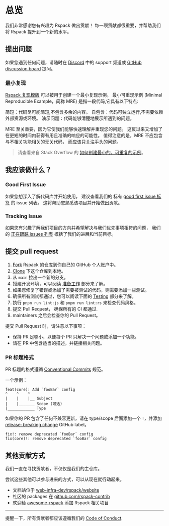 # 总览

我们非常感谢您有兴趣为 Rspack 做出贡献！
每一项贡献都很重要，并帮助我们将 Rspack 提升到一个新的水平。

## 提出问题

如果您遇到任何问题，请随时在 [Discord](https://discord.gg/sYK4QjyZ4V) 中的 support 频道或 [GitHub discussion board](https://github.com/web-infra-dev/rspack/discussions) 提问。

### 最小复现

[Rspack 复现模版](https://github.com/web-infra-dev/rspack-repro) 可以被用于创建一个最小复现示例。
最小可重现示例 (Minimal Reproducible Example，简称 MRE) 是指一段代码,它具有以下特点:

简短：代码尽可能简短,不包含多余的内容。
自包含：代码可独立运行,不需要依赖外部资源或环境。
演示问题：代码能够清楚地展示所遇到的问题。

MRE 至关重要，因为它使我们能够快速理解并重现您的问题。
这反过来又增加了在更短的时间内获得有用且准确的响应的可能性。
值得注意的是，MRE 不应包含与不相关功能相关的无关代码，
而应该只关注手头的问题。

> 请查看来自 Stack Overflow 的 [如何创建最小的、可重复的示例](https://stackoverflow.com/help/minimal-reproducible-example)。

## 我应该做什么？

### Good First Issue

如果您想深入了解代码库并开始使用，
建议查看我们的 标有 [good first issue 标签](https://github.com/web-infra-dev/rspack/issues?q=is%3Aissue+is%3Aopen+sort%3Aupdated-desc+label%3A%22good+first+issue%22) 的 issue 列表。
这将帮助您熟悉该项目并开始做出贡献。

### Tracking Issue

如果您有兴趣了解我们项目的方向并希望解决与我们优先事项相符的问题，
我们的 [正在跟踪 issues 列表](https://github.com/web-infra-dev/rspack/issues?q=is%3Aopen+label%3A%22tracking+issue%22+sort%3Aupdated-desc) 概括了我们的进展和当前目标。

## 提交 pull request

1. [Fork](https://help.github.com/articles/fork-a-repo/) Rspack 的仓库到你自己的 GitHub 个人账户中。
2. [Clone](https://help.github.com/articles/cloning-a-repository/) 下这个仓库到本地。
3. 从 `main` 拉出一个新的分支。
4. 搭建开发环境，可以阅读 [准备工作](/contribute/development/prerequisites) 部分来了解。
5. 如果您修复了错误或添加了需要被测试的代码，则需要添加一些测试。
6. 确保所有测试都通过，您可以阅读下面的 [Testing](/contribute/development/testing) 部分来了解。
7. 执行 `pnpm run lint:js` 和 `pnpm run lint:rs` 来检查代码风格。
8. 提交 Pull Request， 确保所有的 CI 都通过.
9. maintainers 之后会检查你的 Pull Request。

提交 Pull Request 时，请注意以下事项：

- 保持 PR 足够小，以便每个 PR 只解决一个问题或添加一个功能。
- 请在 PR 中包含适当的描述，并链接相关问题。

### PR 标题格式

PR 标题的格式遵循 [Conventional Commits](https://www.conventionalcommits.org/) 规范。

一个示例：

```
feat(core): Add `fooBar` config
^    ^    ^
|    |    |__ Subject
|    |_______ Scope (可选)
|____________ Type
```

如果你的 PR 包含了任何不兼容更新，请在 type/scope 后面添加一个 `!`，并添加 [release: breaking change](https://github.com/web-infra-dev/rspack/labels) GitHub label。

```text
fix!: remove deprecated `fooBar` config
fix(core)!: remove deprecated `fooBar` config
```

## 其他贡献方式

我们一直在寻找贡献者，不仅仅是我们的主仓库。

尝试这些其他可以参与进来的方式，可以从现在就行动起来。

- 文档站位于 [web-infra-dev/rspack/website](https://github.com/web-infra-dev/rspack/tree/main/website)
- 社区的 packages 在 [github.com/rspack-contrib](https://github.com/rspack-contrib)
- 欢迎给 [awesome-rspack](https://github.com/web-infra-dev/awesome-rspack) 添加 Rspack 相关项目

---

提醒一下，所有贡献者都应该遵循我们的 [Code of Conduct](https://github.com/web-infra-dev/rspack/blob/main/CODE_OF_CONDUCT.md).
